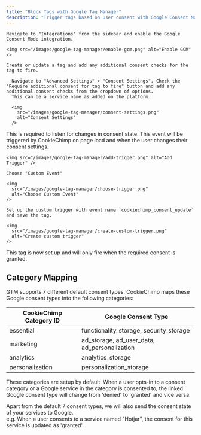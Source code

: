 ```yaml
---
title: "Block Tags with Google Tag Manager"
description: "Trigger tags based on user consent with Google Consent Mode v2."
---
```


<Steps>
  <Step title="Enable Google Consent Mode">

    Navigate to "Integrations" from the sidebar and enable the Google Consent Mode integration.

    <img src="/images/google-tag-manager/enable-gcm.png" alt="Enable GCM" />

  </Step>

  <Step title="Add/Edit Tag">

    Create or update a tag and add any additional consent checks for the tag to fire.

      Navigate to "Advanced Settings" > "Consent Settings". Check the "Require additional consent for tag to fire" button and add any additional consent checks from the dropdown of options.
      This can be a service name as added on the platform.

      <img
        src="/images/google-tag-manager/consent-settings.png"
        alt="Consent Settings"
      />
  </Step>

  <Step title="Add a custom trigger">
    This is required to listen for changes in consent state. This event will be triggered by CookieChimp on page load and when the user changes their consent settings.

    <img src="/images/google-tag-manager/add-trigger.png" alt="Add Trigger" />

    Choose "Custom Event"

    <img
      src="/images/google-tag-manager/choose-trigger.png"
      alt="Choose Custom Event"
    />

    Set up the custom trigger with event name `cookiechimp_consent_update` and save the tag.

    <img
      src="/images/google-tag-manager/create-custom-trigger.png"
      alt="Create custom trigger"
    />
  </Step>
</Steps>

This tag is now set up and will only fire when the required consent is granted.

## Category Mapping

  GTM supports 7 different default consent types. CookieChimp maps these Google consent types into the following categories:

  | CookieChimp Category ID | Google Consent Type                          |
  | ----------------------- | -------------------------------------------- |
  | essential               | functionality_storage, security_storage      |
  | marketing               | ad_storage, ad_user_data, ad_personalization |
  | analytics               | analytics_storage                            |
  | personalization         | personalization_storage                      |

  These categories are setup by default.
  When a user opts-in to a consent category or a Google service in the category is consented to, the linked Google consent type will change from 'denied' to 'granted' and vice versa.

  Apart from the default 7 consent types, we will also send the consent state of your services to Google.  
  e.g. When a user consents to a service named "Hotjar", the consent for this service is updated as 'granted'.
